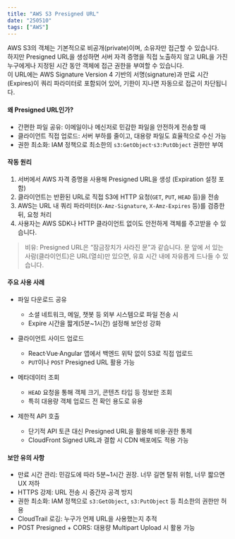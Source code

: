 ```yaml
---
title: "AWS S3 Presigned URL"
date: "250510"
tags: ["AWS"]
---
```


AWS S3의 객체는 기본적으로 비공개(private)이며, 소유자만 접근할 수 있습니다.  
하지만 Presigned URL을 생성하면 서버 자격 증명을 직접 노출하지 않고 URL을 가진 누구에게나 지정된 시간 동안 객체에 접근 권한을 부여할 수 있습니다.  
이 URL에는 AWS Signature Version 4 기반의 서명(signature)과 만료 시간(Expires)이 쿼리 파라미터로 포함되어 있어, 기한이 지나면 자동으로 접근이 차단됩니다.

#### 왜 Presigned URL인가?

- 간편한 파일 공유: 이메일이나 메신저로 민감한 파일을 안전하게 전송할 때
- 클라이언트 직접 업로드: 서버 부하를 줄이고, 대용량 파일도 효율적으로 수신 가능
- 권한 최소화: IAM 정책으로 최소한의 `s3:GetObject`·`s3:PutObject` 권한만 부여

#### 작동 원리

1. 서버에서 AWS 자격 증명을 사용해 Presigned URL을 생성 (Expiration 설정 포함)
2. 클라이언트는 반환된 URL로 직접 S3에 HTTP 요청(`GET`, `PUT`, `HEAD` 등)을 전송
3. AWS는 URL 내 쿼리 파라미터(`X-Amz-Signature`, `X-Amz-Expires` 등)를 검증한 뒤, 요청 처리
4. 사용자는 AWS SDK나 HTTP 클라이언트 없이도 안전하게 객체를 주고받을 수 있습니다.

> 비유: Presigned URL은 “잠금장치가 사라진 문”과 같습니다. 문 앞에 서 있는 사람(클라이언트)은 URL(열쇠)만 있으면, 유효 시간 내에 자유롭게 드나들 수 있습니다.

#### 주요 사용 사례

- 파일 다운로드 공유

  - 소셜 네트워크, 메일, 챗봇 등 외부 시스템으로 파일 전송 시
  - Expire 시간을 짧게(5분~1시간) 설정해 보안성 강화

- 클라이언트 사이드 업로드

  - React·Vue·Angular 앱에서 백엔드 위탁 없이 S3로 직접 업로드
  - `PUT`이나 `POST` Presigned URL 활용 가능

- 메타데이터 조회

  - `HEAD` 요청을 통해 객체 크기, 콘텐츠 타입 등 정보만 조회
  - 특히 대용량 객체 업로드 전 확인 용도로 유용

- 제한적 API 호출

  - 단기적 API 토큰 대신 Presigned URL을 활용해 비용·권한 통제
  - CloudFront Signed URL과 결합 시 CDN 배포에도 적용 가능

#### 보안 유의 사항

- 만료 시간 관리: 민감도에 따라 5분~1시간 권장. 너무 길면 탈취 위험, 너무 짧으면 UX 저하
- HTTPS 강제: URL 전송 시 중간자 공격 방지
- 권한 최소화: IAM 정책으로 `s3:GetObject`, `s3:PutObject` 등 최소한의 권한만 허용
- CloudTrail 로깅: 누구가 언제 URL을 사용했는지 추적
- POST Presigned + CORS: 대용량 Multipart Upload 시 활용 가능
